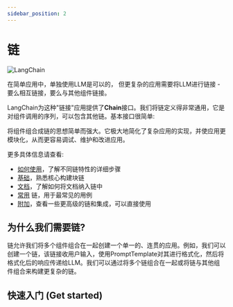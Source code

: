 ```yaml
---
sidebar_position: 2
---
```


# 链

![LangChain](https://pica.zhimg.com/50/v2-56e8bbb52aa271012541c1fe1ceb11a2_r.gif 'LangChain中文网')


在简单应用中，单独使用LLM是可以的，
但更复杂的应用需要将LLM进行链接 - 要么相互链接，要么与其他组件链接。

LangChain为这种"链接"应用提供了**Chain**接口。我们将链定义得非常通用，它是对组件调用的序列，可以包含其他链。基本接口很简单:


<BaseClass/>

将组件组合成链的思想简单而强大。它极大地简化了复杂应用的实现，并使应用更模块化，从而更容易调试、维护和改进应用。

更多具体信息请查看:
- [如何使用](/docs/modules/chains/how_to/)，了解不同链特性的详细步骤
- [基础](/docs/modules/chains/foundational/)，熟悉核心构建块链
- [文档](/docs/modules/chains/document/)，了解如何将文档纳入链中
- [常用](/docs/modules/chains/popular/) 链，用于最常见的用例
- [附加](/docs/modules/chains/additional/)，查看一些更高级的链和集成，可以直接使用

## 为什么我们需要链?

链允许我们将多个组件组合在一起创建一个单一的、连贯的应用。例如，我们可以创建一个链，该链接收用户输入，使用PromptTemplate对其进行格式化，然后将格式化后的响应传递给LLM。我们可以通过将多个链组合在一起或将链与其他组件组合来构建更复杂的链。

## 快速入门 (Get started)


<GetStarted/>
